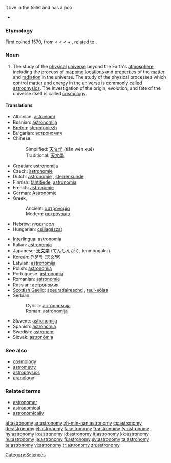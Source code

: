 it live in the toilet and has a poo
*{{audio|en-us-astronomy.ogg|Audio (US)}}

===Etymology===
First coined 1570, from {{L.}} {{term|astronomia|lang=la}} < {{AGr.}} {{term|ἀστρονομία|tr=astronomia|lang=grc|sc=polytonic}} < {{term|ἄστρον||star|tr=astron|lang=grc|sc=polytonic}} < {{proto|Indo-European|h₂stḗr|star}} + {{term|νόμος||arranging, regulating|tr=nomos|lang=grc|sc=polytonic}}, related to {{term|νέμω||I deal out|tr=nemō|lang=grc|sc=polytonic}}.

===Noun===
{{en-noun|astronomies}}

# The study of the [[physical]] [[universe]] beyond the Earth's [[atmosphere]], including the process of [[mapping]] [[locations]] and [[properties]] of the [[matter]] and [[radiation]] in the universe.  The study of the physical processes which control matter and energy in the universe is commonly called [[astrophysics]].  The investigation of the origin, evolution, and fate of the universe itself is called [[cosmology]].

====Translations====
{{trans-top|study of the physical universe beyond the Earth's atmosphere}}
*Albanian: [[astronomi]]
*Bosnian: [[astronomija#Bosnian|astronomija]] {{f}}
*[[Breton]]: [[steredoniezh]] {{f}}
*Bulgarian: [[астрономия]] {{f}}
*Chinese:
*:Simplified: [[天文学]] (tiān wén xué)
*:Traditional: [[天文學]]
*Croatian: [[astronomija#Croatian|astronomija]] {{f}}
*Czech: [[astronomie]] {{f}}
*Dutch: [[astronomie]] {{f}}, [[sterrenkunde]] {{f}}
*Finnish: [[tähtitiede]], [[astronomia]]
*French: [[astronomie]] {{f}}
*German: [[Astronomie]] {{f}}
*Greek,
*:Ancient: [[ἀστρονομία]] {{f}}
*:Modern: [[αστρονομία]] {{f}}
*Hebrew: [[אסטרונומיה]] {{f}}
*Hungarian: [[csillagászat]]
{{trans-mid}}
*[[Interlingua]]: [[astronomia]]
*Italian: [[astronomia]] {{f}}
*Japanese: [[天文学]] (てんもんがく, tenmongaku)
*Korean: [[천문학]] ([[天文學]])
*Latvian: [[astronomija]]
*Polish: [[astronomia]] {{f}}
*Portuguese: [[astronomia]] {{f}}
*Romanian: [[astronomie]] {{f}}
*Russian: [[астрономия]] {{f}}
*[[Scottish Gaelic]]: [[speuradaireachd]] {{f}}, [[reul-eòlas]] {{m}}
*Serbian:
*:Cyrillic: [[астрономија#Serbian|астрономија]] {{f}}
*:Roman: [[astronomija#Serbian|astronomija]] {{f}}
*Slovene: [[astronomija]] {{f}}
*Spanish: [[astronomía#Spanish|astronomía]] {{f}}
*Swedish: [[astronomi]] {{c}}
*Slovak: [[astronómia]]
{{trans-bottom}}

===See also===
*[[cosmology]]
*[[astrometry]]
*[[astrophysics]]
*[[uranology]]

===Related terms===
*[[astronomer]]
*[[astronomical]]
*[[astronomically]]

[[Category:Sciences]]

[[af:astronomy]]
[[ar:astronomy]]
[[zh-min-nan:astronomy]]
[[cs:astronomy]]
[[de:astronomy]]
[[el:astronomy]]
[[fa:astronomy]]
[[fr:astronomy]]
[[fy:astronomy]]
[[hy:astronomy]]
[[io:astronomy]]
[[id:astronomy]]
[[it:astronomy]]
[[kk:astronomy]]
[[hu:astronomy]]
[[ja:astronomy]]
[[fi:astronomy]]
[[sv:astronomy]]
[[ta:astronomy]]
[[te:astronomy]]
[[vi:astronomy]]
[[tr:astronomy]]
[[zh:astronomy]]
